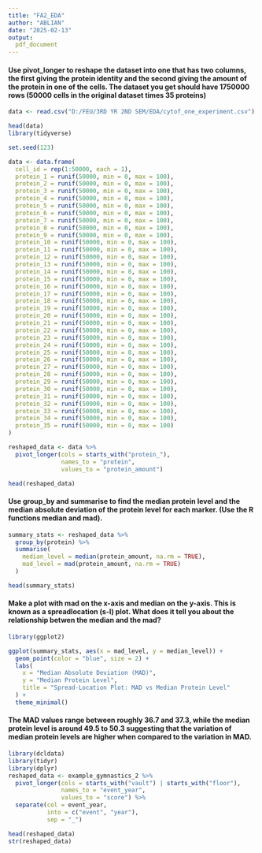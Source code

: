 ---
title: "FA2_EDA"
author: "ABLIAN"
date: "2025-02-13"
output:
  pdf_document
---

#### Use pivot_longer to reshape the dataset into one that has two columns, the first giving the protein identity and the second giving the amount of the protein in one of the cells. The dataset you get should have 1750000 rows (50000 cells in the original dataset times 35 proteins)

```{r}
data <- read.csv("D:/FEU/3RD YR 2ND SEM/EDA/cytof_one_experiment.csv")

head(data)
library(tidyverse)

set.seed(123) 

data <- data.frame(
  cell_id = rep(1:50000, each = 1),
  protein_1 = runif(50000, min = 0, max = 100),
  protein_2 = runif(50000, min = 0, max = 100),
  protein_3 = runif(50000, min = 0, max = 100),
  protein_4 = runif(50000, min = 0, max = 100),
  protein_5 = runif(50000, min = 0, max = 100),
  protein_6 = runif(50000, min = 0, max = 100),
  protein_7 = runif(50000, min = 0, max = 100),
  protein_8 = runif(50000, min = 0, max = 100),
  protein_9 = runif(50000, min = 0, max = 100),
  protein_10 = runif(50000, min = 0, max = 100),
  protein_11 = runif(50000, min = 0, max = 100),
  protein_12 = runif(50000, min = 0, max = 100),
  protein_13 = runif(50000, min = 0, max = 100),
  protein_14 = runif(50000, min = 0, max = 100),
  protein_15 = runif(50000, min = 0, max = 100),
  protein_16 = runif(50000, min = 0, max = 100),
  protein_17 = runif(50000, min = 0, max = 100),
  protein_18 = runif(50000, min = 0, max = 100),
  protein_19 = runif(50000, min = 0, max = 100),
  protein_20 = runif(50000, min = 0, max = 100),
  protein_21 = runif(50000, min = 0, max = 100),
  protein_22 = runif(50000, min = 0, max = 100),
  protein_23 = runif(50000, min = 0, max = 100),
  protein_24 = runif(50000, min = 0, max = 100),
  protein_25 = runif(50000, min = 0, max = 100),
  protein_26 = runif(50000, min = 0, max = 100),
  protein_27 = runif(50000, min = 0, max = 100),
  protein_28 = runif(50000, min = 0, max = 100),
  protein_29 = runif(50000, min = 0, max = 100),
  protein_30 = runif(50000, min = 0, max = 100),
  protein_31 = runif(50000, min = 0, max = 100),
  protein_32 = runif(50000, min = 0, max = 100),
  protein_33 = runif(50000, min = 0, max = 100),
  protein_34 = runif(50000, min = 0, max = 100),
  protein_35 = runif(50000, min = 0, max = 100)
)

reshaped_data <- data %>%
  pivot_longer(cols = starts_with("protein_"),
               names_to = "protein",          
               values_to = "protein_amount")  

head(reshaped_data)

```

#### Use group_by and summarise to find the median protein level and the median absolute deviation of the protein level for each marker. (Use the R functions median and mad).

```{r}
summary_stats <- reshaped_data %>%
  group_by(protein) %>%
  summarise(
    median_level = median(protein_amount, na.rm = TRUE),  
    mad_level = mad(protein_amount, na.rm = TRUE)         
  )

head(summary_stats)
```

#### Make a plot with mad on the x-axis and median on the y-axis. This is known as a spreadlocation (s-l) plot. What does it tell you about the relationship betwen the median and the mad?

```{r}
library(ggplot2)

ggplot(summary_stats, aes(x = mad_level, y = median_level)) +
  geom_point(color = "blue", size = 2) +  
  labs(
    x = "Median Absolute Deviation (MAD)", 
    y = "Median Protein Level",            
    title = "Spread-Location Plot: MAD vs Median Protein Level"
  ) +
  theme_minimal()

```

#### The MAD values range between roughly 36.7 and 37.3, while the median protein level is around 49.5 to 50.3 suggesting that the variation of median protein levels are higher when compared to the variation in MAD.

```{r}
library(dcldata)
library(tidyr)
library(dplyr)
reshaped_data <- example_gymnastics_2 %>%
  pivot_longer(cols = starts_with("vault") | starts_with("floor"),  
               names_to = "event_year",       
               values_to = "score") %>%       
  separate(col = event_year,                   
           into = c("event", "year"),         
           sep = "_")                         

head(reshaped_data)
str(reshaped_data)
```
